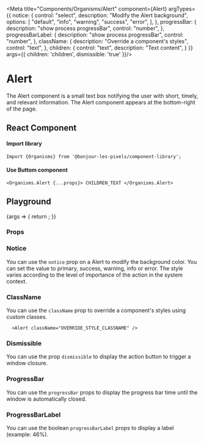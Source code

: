 
<Meta 
  title="Components/Organisms/Alert" 
  component={Alert}
  argTypes={{
    notice: {
      control: "select",
      description: "Modify the Alert background",
      options: [
        "default",
        "info",
        "warning",
        "success",
        "error",
      ],
    },
    progressBar: {
      description: "show process progressBar",
      control: "number",
    },
    progressBarLabel: {
      description: "show process progressBar",
      control: "number",
    },
    className: {
      description: "Override a component's styles",
      control: "text",
    },
    children: {
        control: "text",
        description: "Text content",
    }
  }}
  args={{
    children: 'children',
    dismissible: 'true'
  }}/>

# Alert

The Alert component is a small text box notifying the user with short, timely, and relevant information. 
The Alert component appears at the bottom-right of the page.

## React Component

#### Import library

```
Import {Organisms} from '@bonjour-les-pixels/component-library';
```

#### Use Buttom component

```
<Organisms.Alert {...props}> CHILDREN_TEXT </Organisms.Alert>
```

## Playground

<Canvas>
  <Story name="Alert">
    {args => {
      return <Alert {...args}  />;
    }}
  </Story>
</Canvas>

### Props

<ArgsTable story="Alert" />

### Notice

You can use the `notice` prop on a Alert to modify the background color. You can set the value to primary, success, warning, info or error. The style varies according to the level of importance of the action in the system context.

<Canvas>
    <Alert
      size="medium"
      children="Lorem, ipsum dolor sit amet consectetur adipisicing elit. Labore ut in incidunt ea nostrum, voluptatem explicabo voluptas."
    />
    <Alert
      notice="success"
      size="medium"
      children="Lorem, ipsum dolor sit amet consectetur adipisicing elit. Labore ut in incidunt ea nostrum, voluptatem explicabo voluptas."
    />
    <Alert
      notice="info"
      size="medium"
      children="Lorem, ipsum dolor sit amet consectetur adipisicing elit. Labore ut in incidunt ea nostrum, voluptatem explicabo voluptas."
    />
    <Alert
      notice="error"
      size="medium"
      children="Lorem, ipsum dolor sit amet consectetur adipisicing elit. Labore ut in incidunt ea nostrum, voluptatem explicabo voluptas."
    />
    <Alert
      notice="warning"
      size="medium"
      children="Lorem, ipsum dolor sit amet consectetur adipisicing elit. Labore ut in incidunt ea nostrum, voluptatem explicabo voluptas."
    />
</Canvas>

### ClassName

You can use the `className` prop to override a component's styles using custom classes.

```
  <Alert className="OVERRIDE_STYLE_CLASSNAME" />
```

### Dismissible

You can use the prop `dismissible` to display the action button to trigger a window closure.

<Canvas>
    <Alert
      size="medium"
      dismissible
      children="Lorem, ipsum dolor sit amet consectetur adipisicing elit. Labore ut in incidunt ea nostrum, voluptatem explicabo voluptas."
    />
    <Alert
      notice="success"
      dismissible
      size="medium"
      children="Lorem, ipsum dolor sit amet consectetur adipisicing elit. Labore ut in incidunt ea nostrum, voluptatem explicabo voluptas."
    />
    <Alert
      notice="info"
      dismissible
      size="medium"
      children="Lorem, ipsum dolor sit amet consectetur adipisicing elit. Labore ut in incidunt ea nostrum, voluptatem explicabo voluptas."
    />
    <Alert
      notice="error"
      dismissible
      size="medium"
      children="Lorem, ipsum dolor sit amet consectetur adipisicing elit. Labore ut in incidunt ea nostrum, voluptatem explicabo voluptas."
    />
    <Alert
      notice="warning"
      dismissible
      size="medium"
      children="Lorem, ipsum dolor sit amet consectetur adipisicing elit. Labore ut in incidunt ea nostrum, voluptatem explicabo voluptas."
    />
</Canvas>

### ProgressBar

You can use the `progressBar` props to display the progress bar time until the window is automatically closed.

<Canvas>
    <Alert
      size="medium"
      progressBar={10}
      dismissible
      children="Lorem, ipsum dolor sit amet consectetur adipisicing elit. Labore ut in incidunt ea nostrum, voluptatem explicabo voluptas."
    />
    <Alert
      notice="success"
      dismissible
      size="medium"
      progressBar={75}
      children="Lorem, ipsum dolor sit amet consectetur adipisicing elit. Labore ut in incidunt ea nostrum, voluptatem explicabo voluptas."
    />
    <Alert
      notice="info"
      dismissible
      size="medium"
      progressBar={25}
      children="Lorem, ipsum dolor sit amet consectetur adipisicing elit. Labore ut in incidunt ea nostrum, voluptatem explicabo voluptas."
    />
    <Alert
      notice="error"
      dismissible
      size="medium"
      progressBar={50}
      children="Lorem, ipsum dolor sit amet consectetur adipisicing elit. Labore ut in incidunt ea nostrum, voluptatem explicabo voluptas."
    />
    <Alert
      notice="warning"
      dismissible
      size="medium"
      progressBar={75}
      children="Lorem, ipsum dolor sit amet consectetur adipisicing elit. Labore ut in incidunt ea nostrum, voluptatem explicabo voluptas."
    />
</Canvas>

### ProgressBarLabel

You can use the boolean `progressBarLabel` props to display a label (example: 46%).

<Canvas>
    <Alert
      size="medium"
      progressBar={10}
      dismissible
      progressBarLabel
      children="Lorem, ipsum dolor sit amet consectetur adipisicing elit. Labore ut in incidunt ea nostrum, voluptatem explicabo voluptas."
    />
    <Alert
      notice="success"
      dismissible
      progressBarLabel
      size="medium"
      progressBar={75}
      children="Lorem, ipsum dolor sit amet consectetur adipisicing elit. Labore ut in incidunt ea nostrum, voluptatem explicabo voluptas."
    />
    <Alert
      notice="info"
      dismissible
      progressBarLabel
      size="medium"
      progressBar={25}
      children="Lorem, ipsum dolor sit amet consectetur adipisicing elit. Labore ut in incidunt ea nostrum, voluptatem explicabo voluptas."
    />
    <Alert
      notice="error"
      dismissible
      progressBarLabel
      size="medium"
      progressBar={50}
      children="Lorem, ipsum dolor sit amet consectetur adipisicing elit. Labore ut in incidunt ea nostrum, voluptatem explicabo voluptas."
    />
    <Alert
      notice="warning"
      dismissible
      progressBarLabel
      size="medium"
      progressBar={75}
      children="Lorem, ipsum dolor sit amet consectetur adipisicing elit. Labore ut in incidunt ea nostrum, voluptatem explicabo voluptas."
    />
</Canvas>
